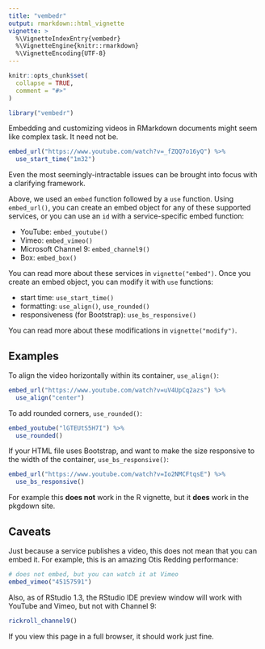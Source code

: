 ```yaml
---
title: "vembedr"
output: rmarkdown::html_vignette
vignette: >
  %\VignetteIndexEntry{vembedr}
  %\VignetteEngine{knitr::rmarkdown}
  %\VignetteEncoding{UTF-8}
---
```


```r
knitr::opts_chunk$set(
  collapse = TRUE,
  comment = "#>"
)
```

```r
library("vembedr")
```

Embedding and customizing videos in RMarkdown documents might seem like complex task. 
It need not be.

```r
embed_url("https://www.youtube.com/watch?v=_fZQQ7o16yQ") %>%
  use_start_time("1m32")
```

Even the most seemingly-intractable issues can be brought into focus with a clarifying framework.

Above, we used an `embed` function followed by a `use` function.
Using `embed_url()`, you can create an embed object for any of these supported services, or you can use an `id` with a service-specific embed function:

- YouTube: `embed_youtube()`
- Vimeo: `embed_vimeo()`
- Microsoft Channel 9: `embed_channel9()`
- Box: `embed_box()`

You can read more about these services in `vignette("embed")`. 
Once you create an embed object, you can modify it with `use` functions:

- start time: `use_start_time()`
- formatting: `use_align()`, `use_rounded()`
- responsiveness (for Bootstrap): `use_bs_responsive()`

You can read more about these modifications in `vignette("modify")`.

## Examples

To align the video horizontally within its container, `use_align()`:

```r
embed_url("https://www.youtube.com/watch?v=uV4UpCq2azs") %>%
  use_align("center")
```

To add rounded corners, `use_rounded()`: 

```r
embed_youtube("lGTEUtS5H7I") %>%
  use_rounded()
```

If your HTML file uses Bootstrap, and want to make the size responsive to the width of the container, `use_bs_responsive()`:

```r
embed_url("https://www.youtube.com/watch?v=Io2NMCFtqsE") %>%
  use_bs_responsive()
```

For example this **does not** work in the R vignette, but it **does** work in the pkgdown site.

## Caveats

Just because a service publishes a video, this does not mean that you can embed it. 
For example, this is an amazing Otis Redding performance:

```r
# does not embed, but you can watch it at Vimeo
embed_vimeo("45157591")
```

Also, as of RStudio 1.3, the RStudio IDE preview window will work with YouTube and Vimeo, but not with Channel 9:

```r
rickroll_channel9()
```

If you view this page in a full browser, it should work just fine.


